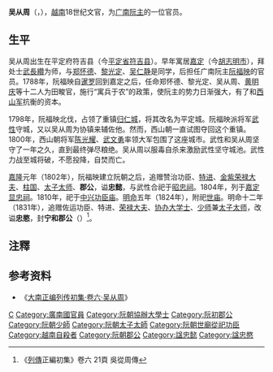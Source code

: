 {{Otheruses|other=名为吴从周的其他人物|吴从周}}

'''吴从周'''（{{vie|v=Ngô Tùng Châu|hn=吳從周}}，{{bd|？||1801年||catIdx=W}}），[[越南|越南]]18世纪文官，为[[广南阮主|广南阮主]]的一位官员。

== 生平 ==
吴从周出生在平定府符吉县（今[[平定省|平定省]][[符吉县|符吉县]]）。早年寓居[[嘉定|嘉定]]（今[[胡志明市|胡志明市]]），拜处士[[武長纘|武長纘]]为师，与[[郑怀德|郑怀德]]、[[黎光定|黎光定]]、[[吴仁静|吴仁静]]是同学，后担任广南阮主[[阮福映|阮福映]]的官员。1788年，阮福映自[[暹罗|暹罗]]回到嘉定之后，任命郑怀德、黎光定、吴从周、[[黄明庆|黄明庆]]等十二人为田畯官，施行“寓兵于农”的政策，使阮主的势力日渐强大，有了和[[西山朝|西山军]]抗衡的资本。

1798年，阮福映北伐，占领了重镇[[归仁市|归仁城]]，将其改名为平定城。阮福映派将军[[武性|武性]]守城，又以吴从周为协镇来辅佐他。然而，西山朝一直试图夺回这个重镇。1800年，西山朝将军[[陈光耀|陈光耀]]、[[武文勇|武文勇]]率领大军包围了这座城市。武性和吴从周坚守了一年之久，直到最终弹尽粮绝。吴从周以服毒自杀来激励武性坚守城池。武性力战至城将破，不愿投降，自焚而亡。

[[嘉隆|嘉隆]]元年（1802年），阮福映建立阮朝之后，追赠赞治功臣、[[特进|特进]]、[[金紫荣禄大夫|金紫荣禄大夫]]、[[柱国|柱国]]、[[太子太师|太子太师]]、'''郡公'''，谥'''忠懿'''，与武性合祀于[[昭忠祠|昭忠祠]]。1804年，列于[[嘉定显忠祠|嘉定显忠祠]]。1810年，祀于[[中兴功臣庙|中兴功臣庙]]。[[明命|明命]]五年（1824年），附祀[[世庙|世庙]]。明命十二年（1831年），追赠佐运功臣、特进、[[荣禄大夫|荣禄大夫]]、[[协办大学士|协办大学士]]、[[少师|少师]]兼[[太子太师|太子太师]]，改谥'''忠愍'''，封'''宁和郡公'''（{{vie|v='''Ninh Hòa Quận Công'''|hn=寧和郡公}}）<ref>《[[大南實錄|列傳]]正編初集》卷六 21頁 吳從周傳</ref>。

== 注釋 ==
{{reflist}}

== 参考资料 ==
*《[http://lib.nomfoundation.org/collection/1/volume/156/page/47 大南正编列传初集·卷六·吴从周]{{Wayback|url=http://lib.nomfoundation.org/collection/1/volume/156/page/47 |date=20160305024624 }}》

{{阮福映}}

{{Authority control}}
{{DEFAULTSORT:Ngo}}
[[Category:吴姓|C]]
[[Category:廣南國官員|Category:廣南國官員]]
[[Category:阮朝協辦大學士|Category:阮朝協辦大學士]]
[[Category:阮初郡公|Category:阮初郡公]]
[[Category:阮朝少師|Category:阮朝少師]]
[[Category:阮朝太子太師|Category:阮朝太子太師]]
[[Category:阮朝世廟從祀功臣|Category:阮朝世廟從祀功臣]]
[[Category:越南自殺者|Category:越南自殺者]]
[[Category:阮朝郡公|Category:阮朝郡公]]
[[Category:諡忠懿|Category:諡忠懿]]
[[Category:諡忠愍|Category:諡忠愍]]